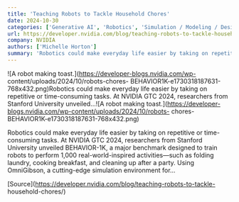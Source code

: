 ```yaml
---
title: 'Teaching Robots to Tackle Household Chores'
date: 2024-10-30
categories: ['Generative AI', 'Robotics', 'Simulation / Modeling / Design', 'Top Stories', 'featured', 'NVIDIA On-demand']
url: https://developer.nvidia.com/blog/teaching-robots-to-tackle-household-chores/
company: NVIDIA
authors: ['Michelle Horton']
summary: 'Robotics could make everyday life easier by taking on repetitive or time-consuming tasks. At NVIDIA GTC 2024, researchers from Stanford University unveiled...'
---
```



![A robot making toast.](https://developer-blogs.nvidia.com/wp-
content/uploads/2024/10/robots-chores-
BEHAVIOR1K-e1730318187631-768x432.png)Robotics could make everyday life easier
by taking on repetitive or time-consuming tasks. At NVIDIA GTC 2024,
researchers from Stanford University unveiled...![A robot making
toast.](https://developer-blogs.nvidia.com/wp-content/uploads/2024/10/robots-
chores-BEHAVIOR1K-e1730318187631-768x432.png)

Robotics could make everyday life easier by taking on repetitive or time-
consuming tasks. At NVIDIA GTC 2024, researchers from Stanford University
unveiled BEHAVIOR-1K, a major benchmark designed to train robots to perform
1,000 real-world-inspired activities—such as folding laundry, cooking
breakfast, and cleaning up after a party. Using OmniGibson, a cutting-edge
simulation environment for…

[Source](https://developer.nvidia.com/blog/teaching-robots-to-tackle-
household-chores/)


